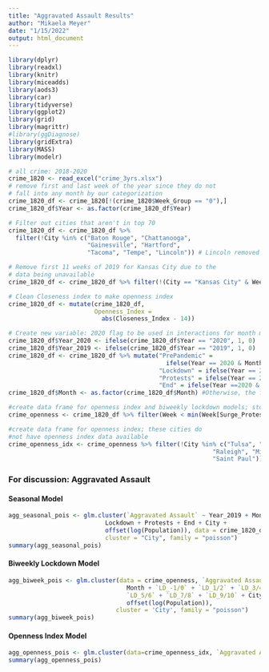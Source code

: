 ---
title: "Aggravated Assault Results"
author: "Mikaela Meyer"
date: "1/15/2022"
output: html_document
---

```{r setup, include=FALSE}
library(dplyr)
library(readxl)
library(knitr)
library(miceadds)
library(aods3)
library(car)
library(tidyverse)
library(ggplot2)
library(grid)
library(magrittr)
#library(ggDiagnose)
library(gridExtra)
library(MASS)
library(modelr)
```

```{r, echo = FALSE}
# all crime: 2018-2020
crime_1820 <- read_excel("crime_3yrs.xlsx")
# remove first and last week of the year since they do not
# fall into any month by our categorization
crime_1820_df <- crime_1820[!(crime_1820$Week_Group == "0"),]
crime_1820_df$Year <- as.factor(crime_1820_df$Year)

# Filter out cities that aren't in top 70
crime_1820_df <- crime_1820_df %>% 
  filter(!City %in% c("Baton Rouge", "Chattanooga",
                      "Gainesville", "Hartford",
                      "Tacoma", "Tempe", "Lincoln")) # Lincoln removed due to lack of late 2020 data

# Remove first 11 weeks of 2019 for Kansas City due to the
# data being unavailable
crime_1820_df <- crime_1820_df %>% filter(!(City == "Kansas City" & Week %in% 1:11 & Year == "2019"))

# Clean Closeness index to make openness index
crime_1820_df <- mutate(crime_1820_df, 
                        Openness_Index =
                          abs(Closeness_Index - 14))
```

```{r, echo = FALSE}
# Create new variable: 2020 flag to be used in interactions for month model
crime_1820_df$Year_2020 <- ifelse(crime_1820_df$Year == "2020", 1, 0)
crime_1820_df$Year_2019 <- ifelse(crime_1820_df$Year == "2019", 1, 0)
crime_1820_df <- crime_1820_df %>% mutate("PrePandemic" = 
                                            ifelse(Year == 2020 & Month %in% c(1, 2), 1, 0),
                                          "Lockdown" = ifelse(Year == 2020 & Month %in% c(3,4,5), 1, 0),
                                          "Protests" = ifelse(Year == 2020 & Month %in% c(6,7,8), 1, 0),
                                          "End" = ifelse(Year ==2020 & Month %in% c(9:12), 1, 0))
crime_1820_df$Month <- as.factor(crime_1820_df$Month) #Otherwise, the first month isn't absorbed

#create data frame for openness index and biweekly lockdown models; stops at week 21
crime_openness <- crime_1820_df %>% filter(Week < min(Week[Surge_Protest_Week == 1]) | Year != "2020") %>% filter(City != "Milwaukee")

#create data frame for openness index; these cities do
#not have openness index data available
crime_openness_idx <- crime_openness %>% filter(!City %in% c("Tulsa", "Mesa",
                                                         "Raleigh", "Milwaukee",
                                                         "Saint Paul"))
```

### For discussion: Aggravated Assault

#### Seasonal Model

```{r, echo=FALSE}
agg_seasonal_pois <- glm.cluster(`Aggravated Assault` ~ Year_2019 + Month + PrePandemic +
                           Lockdown + Protests + End + City +
                           offset(log(Population)), data = crime_1820_df,
                           cluster = "City", family = "poisson")
summary(agg_seasonal_pois)
```

#### Biweekly Lockdown Model

```{r,echo=FALSE}
agg_biweek_pois <- glm.cluster(data = crime_openness, `Aggravated Assault` ~ Year +
                                 Month + `LD_-1/0` + `LD_1/2` + `LD_3/4` +
                                 `LD_5/6` + `LD_7/8` + `LD_9/10` + City +
                                 offset(log(Population)),
                              cluster = 'City', family = "poisson")
summary(agg_biweek_pois)
```

#### Openness Index Model

```{r, echo=FALSE}
agg_openness_pois <- glm.cluster(data=crime_openness_idx, `Aggravated Assault` ~ Year + Month + Openness_Index + City + offset(log(Population)), cluster = 'City', family = "poisson")
summary(agg_openness_pois)
```



